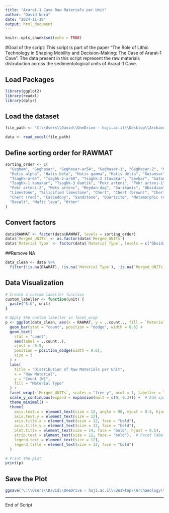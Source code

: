 ```yaml
---
title: "Ararat-1 Cave Raw Materials per Unit"
author: "David Nora"
date: "2024-11-19"
output: html_document
---
```


```r
knitr::opts_chunk$set(echo = TRUE)
```

#Goal of the script: This script is part of the paper "The Role of Lithic Technology in Shaping Mobility and Decision-Making: The Case of Ararat-1 Cave". The data present in this script represent the raw materials distrubution across the sedimentological units of Ararat-1 Cave.

## Load Packages
```r
library(ggplot2)
library(readxl)
library(dplyr)
```

## Load the dataset
```r
file_path <- "C:\\Users\\David\\OneDrive - huji.ac.il\\Desktop\\Archaeology\\Publications\\In_Proguess\\PhD\\QSR\\Ararat1caveLithicQSR\\analysis\\data\\raw_data\\Lithic_Attribute_Analysis_Ararat_1_CaveQSR.xlsx"

data <- read_excel(file_path)
```

## Define sorting order for RAWMAT
```r
sorting_order <- c(
  "Gegham", "Geghasar", "Geghasar-ar54", "Geghasar-1", "Geghasar-2", "Hatis",
  "Hatis alpha", "Hatis beta", "Hatis gamma", "Hatis delta", "Gutansar",
  "Tsaghk-ar64", "Tsaghk-2-ar60", "Tsaghk-2 ttavakar", "Sevkar", "Satanakar",
  "Tsaghk-1 kamakar", "Tsaghk-3 damlik", "Pokr arteni", "Pokr arteni-1",
  "Pokr arteni-2", "Mets arteni", "Meydan-dag", "Sarikamis", "Obsidian",
  "Limestone", "Silicified limestone", "Chert", "Chert (brown)", "Chert (green)",
  "Chert (red)", "Calcedony", "Sandstone", "Quartzite", "Metamorphic rock",
  "Basalt", "Mafic lava", "Other"
)
```

## Convert factors
```r
data$RAWMAT <- factor(data$RAWMAT, levels = sorting_order)
data$`Merged_UNITs` <- as.factor(data$`Merged_UNITs`)
data$`Material Type` <- factor(data$`Material Type`, levels = c("Obsidian", "Non-Obsidian"))
```

##Remove NA
```r
data_clean <- data %>%
  filter(!is.na(RAWMAT), !is.na(`Material Type`), !is.na(`Merged_UNITs`))
```

## Data Visualization
```r
# Create a custom labeller function
custom_labeller <- function(unit) {
  paste("S.U", unit)
}

# Apply the custom labeller in facet_wrap
p <- ggplot(data_clean, aes(x = RAWMAT, y = ..count.., fill = `Material Type`)) +
  geom_bar(stat = "count", position = "dodge", width = 0.6) +
  geom_text(
    stat = "count", 
    aes(label = ..count..), 
    vjust = -0.5, 
    position = position_dodge(width = 0.6), 
    size = 3
  ) +
  labs(
    title = "Distribution of Raw Materials per Unit",
    x = "Raw Material",
    y = "Count (N)",
    fill = "Material Type"
  ) +
  facet_wrap(~`Merged_UNITs`, scales = "free_y", ncol = 1, labeller = labeller(`Merged_UNITs` = custom_labeller)) +  # Add custom labels
  scale_y_continuous(expand = expansion(mult = c(0, 0.3))) +  # Add space above bars
  theme_minimal() +
  theme(
    axis.text.x = element_text(size = 12, angle = 90, vjust = 0.5, hjust = 1),
    axis.text.y = element_text(size = 12),
    axis.title.x = element_text(size = 12, face = "bold"),
    axis.title.y = element_text(size = 12, face = "bold"),
    plot.title = element_text(size = 14, face = "bold", hjust = 0.5),
    strip.text = element_text(size = 12, face = "bold"),  # Facet labels
    legend.text = element_text(size = 12),
    legend.title = element_text(size = 12, face = "bold")
  )

# Print the plot
print(p)

```

## Save the Plot
```r
ggsave("C:\\Users\\David\\OneDrive - huji.ac.il\\Desktop\\Archaeology\\Publications\\In_Proguess\\PhD\\QSR\\Ararat1caveLithicQSR\\analysis\\data\\derived_data\\P_RMU_Units.png", plot = p, width = 12, height = 8, dpi = 300, bg = 'white')
```

----
End of Script
